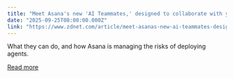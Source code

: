 ```yaml
---
title: "Meet Asana's new 'AI Teammates,' designed to collaborate with you"
date: "2025-09-25T08:00:00.000Z"
link: "https://www.zdnet.com/article/meet-asanas-new-ai-teammates-designed-to-collaborate-with-you/"
---
```


What they can do, and how Asana is managing the risks of deploying agents.

[Read more](https://www.zdnet.com/article/meet-asanas-new-ai-teammates-designed-to-collaborate-with-you/)
